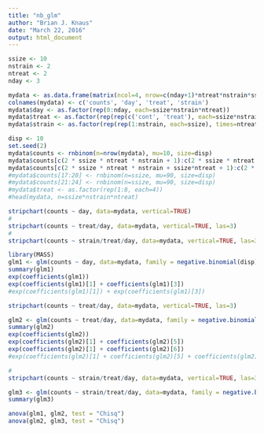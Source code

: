 ```yaml
---
title: "nb_glm"
author: "Brian J. Knaus"
date: "March 22, 2016"
output: html_document
---
```




```r
ssize <- 10
nstrain <- 2
ntreat <- 2
nday <- 3

mydata <- as.data.frame(matrix(ncol=4, nrow=c(nday+1)*ntreat*nstrain*ssize))
colnames(mydata) <- c('counts', 'day', 'treat', 'strain')
mydata$day <- as.factor(rep(0:nday, each=ssize*nstrain*ntreat))
mydata$treat <- as.factor(rep(rep(c('cont', 'treat'), each=ssize*nstrain), times=c(nday+1) ))
mydata$strain <- as.factor(rep(rep(1:nstrain, each=ssize), times=ntreat*c(nday+1)))

disp <- 10
set.seed(2)
mydata$counts <- rnbinom(n=nrow(mydata), mu=10, size=disp)
mydata$counts[c(2 * ssize * ntreat * nstrain + 1):c(2 * ssize * ntreat * nstrain + ssize*ntreat)] <- rnbinom(n=ssize*nstrain, mu=50, size=disp)
mydata$counts[c(2 * ssize * ntreat * nstrain + ssize*ntreat + 1):c(2 * ssize * ntreat * nstrain + ssize*ntreat + ssize*ntreat)] <- rnbinom(n=ssize*nstrain, mu=100, size=disp)
#mydata$counts[17:20] <- rnbinom(n=ssize, mu=90, size=disp)
#mydata$counts[21:24] <- rnbinom(n=ssize, mu=90, size=disp)
#mydata$treat <- as.factor(rep(1:8, each=4))
#head(mydata, n=ssize*nstrain*ntreat)
```



```r
stripchart(counts ~ day, data=mydata, vertical=TRUE)
#
stripchart(counts ~ treat/day, data=mydata, vertical=TRUE, las=3)
#
stripchart(counts ~ strain/treat/day, data=mydata, vertical=TRUE, las=3)
```


```r
library(MASS)
glm1 <- glm(counts ~ day, data=mydata, family = negative.binomial(disp))
summary(glm1)
exp(coefficients(glm1))
exp(coefficients(glm1)[1] + coefficients(glm1)[3])
#exp(coefficients(glm1)[1]) + exp(coefficients(glm1)[3])
```



```r
stripchart(counts ~ treat/day, data=mydata, vertical=TRUE, las=3)
```



```r
glm2 <- glm(counts ~ treat/day, data=mydata, family = negative.binomial(disp))
summary(glm2)
exp(coefficients(glm2))
exp(coefficients(glm2)[1] + coefficients(glm2)[5])
exp(coefficients(glm2)[1] + coefficients(glm2)[6])
#exp(coefficients(glm2)[1] + coefficients(glm2)[5] + coefficients(glm2)[6])
```


```r
#
stripchart(counts ~ strain/treat/day, data=mydata, vertical=TRUE, las=3)
```



```r
glm3 <- glm(counts ~ strain/treat/day, data=mydata, family = negative.binomial(disp))
summary(glm3)
```



```r
anova(glm1, glm2, test = "Chisq")
anova(glm2, glm3, test = "Chisq")
```




